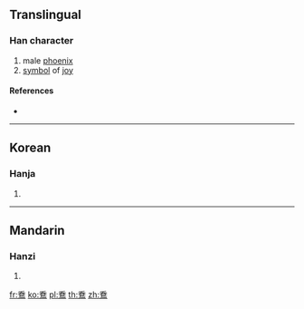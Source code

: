 {{character info/new}}
==Translingual==

===Han character===
{{Han char|rn=196|rad=鳥|as=04|sn=15|four=|canj=MKHAF}}

# male [[phoenix]]
# [[symbol]] of [[joy]]

====References====
* {{Han ref|kx=1484.220|dkj=46743|hdz=74617.160|uh=9D0C|ud=40204}}

----

==Korean==

===Hanja===
{{ko-hanja|hangeul=봉|eumhun=|rv=bong|mr=pong|y=pong}}

# {{defn|lang=ko|sort=鳥04}}

----

==Mandarin==

===Hanzi===
{{cmn-hanzi|pin=[[fèng]] ([[feng4]])|wg=feng<sup>4</sup>}}

# {{defn|lang=cmn|sort=鳥04}}

[[fr:鴌]]
[[ko:鴌]]
[[pl:鴌]]
[[th:鴌]]
[[zh:鴌]]